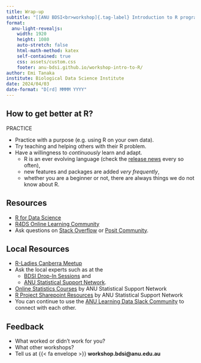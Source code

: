 ```yaml
---
title: Wrap-up
subtitle: "[[ANU BDSI<br>workshop]{.tag-label} Introduction to R programming]{.tag-workshop}"
format:
  anu-light-revealjs:
    width: 1920
    height: 1080
    auto-stretch: false
    html-math-method: katex
    self-contained: true
    css: assets/custom.css
    footer: anu-bdsi.github.io/workshop-intro-to-R/
author: Emi Tanaka
institute: Biological Data Science Institute
date: 2024/04/03
date-format: "D[rd] MMMM YYYY"
---
```



## How to get better at R?

[PRACTICE]{.f-headline}


- Practice with a purpose (e.g. using R on your own data).
- Try teaching and helping others with their R problem. 
- Have a [willingness to _continuously_ learn and adapt]{.f-subheadline}.
  - R is an ever evolving language [(check the [release news](https://cran.r-project.org/doc/manuals/r-release/NEWS.html) every so often)]{.grey},
  - new features and packages are added _very frequently_,
  - whether you are a beginner or not, there are always things we do not know about R.



## Resources

- [R for Data Science](https://r4ds.hadley.nz/)
- [R4DS Online Learning Community](https://rfordatasci.com/)
- Ask questions on [Stack Overflow](https://stackoverflow.com/questions/tagged/r) or [Posit Community](https://community.rstudio.com/).

## Local Resources

- [R-Ladies Canberra Meetup](https://www.meetup.com/rladies-canberra/)
- Ask the local experts such as at the 
  - [BDSI Drop-In Sessions](https://bdsi.anu.edu.au/news-events/event-series/bdsi-bioinformatics-and-statistics-drop-sessions) and 
  - [ANU Statistical Support Network](https://services.anu.edu.au/business-units/research-initiatives-and-infrastructure/statistical-support-network).
- [Online Statistics Courses](https://services.anu.edu.au/training/online-statistics-courses#overlay-context=business-units/statistical-consulting-unit)  by ANU Statistical Support Network
- [R Project Sharepoint Resources](https://anu365.sharepoint.com/sites/StatSupportoNline/SitePages/R-Project(1).aspx?promotedState=0) by ANU Statistical Support Network
- You can continue to use the [ANU Learning Data Slack Community](https://anu-bdsi.github.io/training-R1/#slack) to connect with each other.

## Feedback

- What worked or didn't work for you?
- What other workshops?
- Tell us at {{< fa envelope >}} **workshop.bdsi@anu.edu.au**
